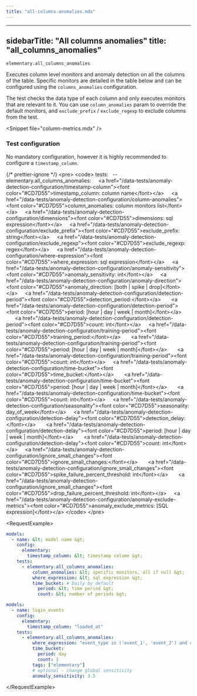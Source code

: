 ```yaml
---
title: "all-columns-anomalies.mdx"
---
```


---
sidebarTitle: "All columns anomalies"
title: "all_columns_anomalies"
---

`elementary.all_columns_anomalies`

Executes column level monitors and anomaly detection on all the columns of the table.
Specific monitors are detailed in the table below and can be configured using the `columns_anomalies` configuration.

The test checks the data type of each column and only executes monitors that are relevant to it.
You can use `column_anomalies` param to override the default monitors, and `exclude_prefix` / `exclude_regexp` to exclude columns from the test.

&lt;Snippet file="column-metrics.mdx" /&gt;

### Test configuration

No mandatory configuration, however it is highly recommended to configure a `timestamp_column`.

{/* prettier-ignore */}
&lt;pre&gt;
 &lt;code&gt;
  tests:
    &nbsp;&nbsp;-- elementary.all_columns_anomalies:
      &nbsp;&nbsp;&nbsp;&nbsp;&lt;a href="/data-tests/anomaly-detection-configuration/timestamp-column"&gt;&lt;font color="#CD7D55"&gt;timestamp_column: column name&lt;/font&gt;&lt;/a&gt;
      &nbsp;&nbsp;&nbsp;&nbsp;&lt;a href="/data-tests/anomaly-detection-configuration/column-anomalies"&gt;&lt;font color="#CD7D55"&gt;column_anomalies: column monitors list&lt;/font&gt;&lt;/a&gt;
      &nbsp;&nbsp;&nbsp;&nbsp;&lt;a href="/data-tests/anomaly-detection-configuration/dimensions"&gt;&lt;font color="#CD7D55"&gt;dimensions: sql expression&lt;/font&gt;&lt;/a&gt;
      &nbsp;&nbsp;&nbsp;&nbsp;&lt;a href="/data-tests/anomaly-detection-configuration/exclude_prefix"&gt;&lt;font color="#CD7D55"&gt;exclude_prefix: string&lt;/font&gt;&lt;/a&gt;
      &nbsp;&nbsp;&nbsp;&nbsp;&lt;a href="/data-tests/anomaly-detection-configuration/exclude_regexp"&gt;&lt;font color="#CD7D55"&gt;exclude_regexp: regex&lt;/font&gt;&lt;/a&gt;
      &nbsp;&nbsp;&nbsp;&nbsp;&lt;a href="/data-tests/anomaly-detection-configuration/where-expression"&gt;&lt;font color="#CD7D55"&gt;where_expression: sql expression&lt;/font&gt;&lt;/a&gt;
      &nbsp;&nbsp;&nbsp;&nbsp;&lt;a href="/data-tests/anomaly-detection-configuration/anomaly-sensitivity"&gt;&lt;font color="#CD7D55"&gt;anomaly_sensitivity: int&lt;/font&gt;&lt;/a&gt;
      &nbsp;&nbsp;&nbsp;&nbsp;&lt;a href="/data-tests/anomaly-detection-configuration/anomaly-direction"&gt;&lt;font color="#CD7D55"&gt;anomaly_direction: [both | spike | drop]&lt;/font&gt;&lt;/a&gt;
      &nbsp;&nbsp;&nbsp;&nbsp;&lt;a href="/data-tests/anomaly-detection-configuration/detection-period"&gt;&lt;font color="#CD7D55"&gt;detection_period:&lt;/font&gt;&lt;/a&gt;
      &nbsp;&nbsp;&nbsp;&nbsp;&nbsp;&nbsp;&lt;a href="/data-tests/anomaly-detection-configuration/detection-period"&gt;&lt;font color="#CD7D55"&gt;period: [hour | day | week | month]&lt;/font&gt;&lt;/a&gt;
      &nbsp;&nbsp;&nbsp;&nbsp;&nbsp;&nbsp;&lt;a href="/data-tests/anomaly-detection-configuration/detection-period"&gt;&lt;font color="#CD7D55"&gt;count: int&lt;/font&gt;&lt;/a&gt;
      &nbsp;&nbsp;&nbsp;&nbsp;&lt;a href="/data-tests/anomaly-detection-configuration/training-period"&gt;&lt;font color="#CD7D55"&gt;training_period:&lt;/font&gt;&lt;/a&gt;
      &nbsp;&nbsp;&nbsp;&nbsp;&nbsp;&nbsp;&lt;a href="/data-tests/anomaly-detection-configuration/training-period"&gt;&lt;font color="#CD7D55"&gt;period: [hour | day | week | month]&lt;/font&gt;&lt;/a&gt;
      &nbsp;&nbsp;&nbsp;&nbsp;&nbsp;&nbsp;&lt;a href="/data-tests/anomaly-detection-configuration/training-period"&gt;&lt;font color="#CD7D55"&gt;count: int&lt;/font&gt;&lt;/a&gt;
      &nbsp;&nbsp;&nbsp;&nbsp;&lt;a href="/data-tests/anomaly-detection-configuration/time-bucket"&gt;&lt;font color="#CD7D55"&gt;time_bucket:&lt;/font&gt;&lt;/a&gt;
      &nbsp;&nbsp;&nbsp;&nbsp;&nbsp;&nbsp;&lt;a href="/data-tests/anomaly-detection-configuration/time-bucket"&gt;&lt;font color="#CD7D55"&gt;period: [hour | day | week | month]&lt;/font&gt;&lt;/a&gt;
      &nbsp;&nbsp;&nbsp;&nbsp;&nbsp;&nbsp;&lt;a href="/data-tests/anomaly-detection-configuration/time-bucket"&gt;&lt;font color="#CD7D55"&gt;count: int&lt;/font&gt;&lt;/a&gt;
      &nbsp;&nbsp;&nbsp;&nbsp;&lt;a href="/data-tests/anomaly-detection-configuration/seasonality"&gt;&lt;font color="#CD7D55"&gt;seasonality: day_of_week&lt;/font&gt;&lt;/a&gt;
      &nbsp;&nbsp;&nbsp;&nbsp;&lt;a href="/data-tests/anomaly-detection-configuration/detection-delay"&gt;&lt;font color="#CD7D55"&gt;detection_delay:&lt;/font&gt;&lt;/a&gt;
      &nbsp;&nbsp;&nbsp;&nbsp;&nbsp;&nbsp;&lt;a href="/data-tests/anomaly-detection-configuration/detection-delay"&gt;&lt;font color="#CD7D55"&gt;period: [hour | day | week | month]&lt;/font&gt;&lt;/a&gt;
      &nbsp;&nbsp;&nbsp;&nbsp;&nbsp;&nbsp;&lt;a href="/data-tests/anomaly-detection-configuration/detection-delay"&gt;&lt;font color="#CD7D55"&gt;count: int&lt;/font&gt;&lt;/a&gt;
      &nbsp;&nbsp;&nbsp;&nbsp;&lt;a href="/data-tests/anomaly-detection-configuration/ignore_small_changes"&gt;&lt;font color="#CD7D55"&gt;ignore_small_changes:&lt;/font&gt;&lt;/a&gt;
      &nbsp;&nbsp;&nbsp;&nbsp;&nbsp;&nbsp;&lt;a href="/data-tests/anomaly-detection-configuration/ignore_small_changes"&gt;&lt;font color="#CD7D55"&gt;spike_failure_percent_threshold: int&lt;/font&gt;&lt;/a&gt;
      &nbsp;&nbsp;&nbsp;&nbsp;&nbsp;&nbsp;&lt;a href="/data-tests/anomaly-detection-configuration/ignore_small_changes"&gt;&lt;font color="#CD7D55"&gt;drop_failure_percent_threshold: int&lt;/font&gt;&lt;/a&gt;
      &nbsp;&nbsp;&nbsp;&nbsp;&lt;a href="/data-tests/anomaly-detection-configuration/anomaly-exclude-metrics"&gt;&lt;font color="#CD7D55"&gt;anomaly_exclude_metrics: [SQL expression]&lt;/font&gt;&lt;/a&gt;
 &lt;/code&gt;
&lt;/pre&gt;

&lt;RequestExample&gt;

```yml Models
models:
  - name: &lt; model name &gt;
    config:
      elementary:
        timestamp_column: &lt; timestamp column &gt;
    tests:
      - elementary.all_columns_anomalies:
          column_anomalies: &lt; specific monitors, all if null &gt;
          where_expression: &lt; sql expression &gt;
          time_bucket: # Daily by default
            period: &lt; time period &gt;
            count: &lt; number of periods &gt;
```

```yml Models example
models:
  - name: login_events
    config:
      elementary:
        timestamp_column: "loaded_at"
    tests:
      - elementary.all_columns_anomalies:
          where_expression: "event_type in ('event_1', 'event_2') and country_name != 'unwanted country'"
          time_bucket:
            period: day
            count: 1
          tags: ["elementary"]
          # optional - change global sensitivity
          anomaly_sensitivity: 3.5
```

&lt;/RequestExample&gt;
